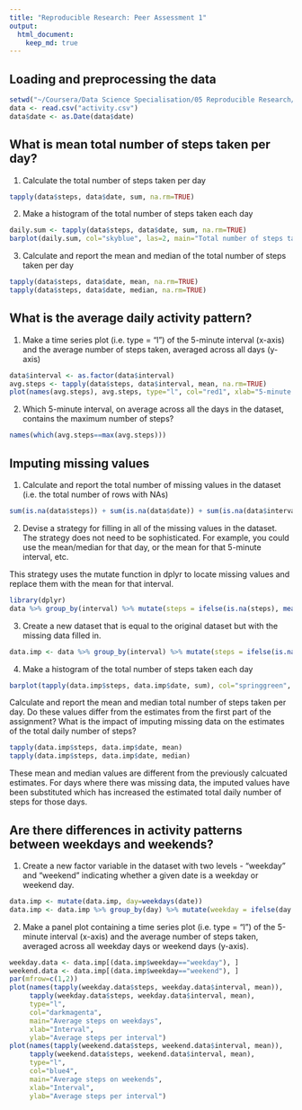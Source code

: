 ```yaml
---
title: "Reproducible Research: Peer Assessment 1"
output: 
  html_document:
    keep_md: true
---
```



## Loading and preprocessing the data

```r
setwd("~/Coursera/Data Science Specialisation/05 Reproducible Research/Assignment1")
data <- read.csv("activity.csv")
data$date <- as.Date(data$date)
```

## What is mean total number of steps taken per day?

1. Calculate the total number of steps taken per day
```r
tapply(data$steps, data$date, sum, na.rm=TRUE)
```

2. Make a histogram of the total number of steps taken each day
```r
daily.sum <- tapply(data$steps, data$date, sum, na.rm=TRUE)
barplot(daily.sum, col="skyblue", las=2, main="Total number of steps taken each day")
```

3. Calculate and report the mean and median of the total number of steps taken per day
```r
tapply(data$steps, data$date, mean, na.rm=TRUE)
tapply(data$steps, data$date, median, na.rm=TRUE)
```


## What is the average daily activity pattern?

1. Make a time series plot (i.e. type = "l") of the 5-minute interval (x-axis) and the average number of steps taken, averaged across all days (y-axis)

```r
data$interval <- as.factor(data$interval)
avg.steps <- tapply(data$steps, data$interval, mean, na.rm=TRUE)
plot(names(avg.steps), avg.steps, type="l", col="red1", xlab="5-minute interval", ylab="Average number of steps taken", main="Number of steps taken per 5-minute interval, averaged across all days")
```

2. Which 5-minute interval, on average across all the days in the dataset, contains the maximum number of steps?
```r
names(which(avg.steps==max(avg.steps)))
```

## Imputing missing values

1. Calculate and report the total number of missing values in the dataset (i.e. the total number of rows with NAs)

```r
sum(is.na(data$steps)) + sum(is.na(data$date)) + sum(is.na(data$interval))
```

2. Devise a strategy for filling in all of the missing values in the dataset. The strategy does not need to be sophisticated. For example, you could use the mean/median for that day, or the mean for that 5-minute interval, etc.

This strategy uses the mutate function in dplyr to locate missing values and replace them with the mean for that interval. 

```r
library(dplyr)
data %>% group_by(interval) %>% mutate(steps = ifelse(is.na(steps), mean(steps, na.rm = T), steps))
```

3. Create a new dataset that is equal to the original dataset but with the missing data filled in.
```r
data.imp <- data %>% group_by(interval) %>% mutate(steps = ifelse(is.na(steps), mean(steps, na.rm = T), steps))
```

4. Make a histogram of the total number of steps taken each day

```r
barplot(tapply(data.imp$steps, data.imp$date, sum), col="springgreen", las=2, main="Total number of steps taken each day")
```

Calculate and report the mean and median total number of steps taken per day. Do these values differ from the estimates from the first part of the assignment? What is the impact of imputing missing data on the estimates of the total daily number of steps?
```r
tapply(data.imp$steps, data.imp$date, mean)
tapply(data.imp$steps, data.imp$date, median)
```

These mean and median values are different from the previously calcuated estimates. For days where there was missing data, the imputed values have been substituted which has increased the estimated total daily number of steps for those days. 

## Are there differences in activity patterns between weekdays and weekends?

1. Create a new factor variable in the dataset with two levels - "weekday" and "weekend" indicating whether a given date is a weekday or weekend day.

```r
data.imp <- mutate(data.imp, day=weekdays(date))
data.imp <- data.imp %>% group_by(day) %>% mutate(weekday = ifelse(day == "Saturday", "weekend", ifelse(day == "Sunday", "weekend", "weekday")))
```

2. Make a panel plot containing a time series plot (i.e. type = "l") of the 5-minute interval (x-axis) and the average number of steps taken, averaged across all weekday days or weekend days (y-axis). 

```r
weekday.data <- data.imp[(data.imp$weekday=="weekday"), ]
weekend.data <- data.imp[(data.imp$weekday=="weekend"), ]
par(mfrow=c(1,2))
plot(names(tapply(weekday.data$steps, weekday.data$interval, mean)), 
     tapply(weekday.data$steps, weekday.data$interval, mean), 
     type="l", 
     col="darkmagenta",
     main="Average steps on weekdays", 
     xlab="Interval", 
     ylab="Average steps per interval")
plot(names(tapply(weekend.data$steps, weekend.data$interval, mean)), 
     tapply(weekend.data$steps, weekend.data$interval, mean), 
     type="l", 
     col="blue4",
     main="Average steps on weekends", 
     xlab="Interval", 
     ylab="Average steps per interval")
```
